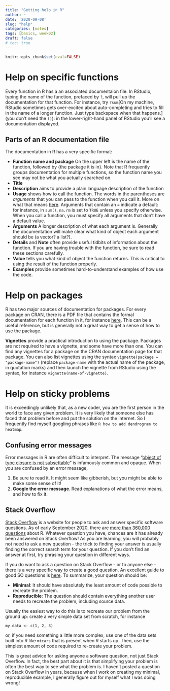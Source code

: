 ```yaml
---
title: "Getting help in R"
author: ~
date: '2020-09-08'
slug: "help"
categories: [notes]
tags: [basics, week02]
draft: false
# toc: true
---
```


```r
knitr::opts_chunk$set(eval=FALSE)
```

# Help on specific functions

Every function in R has a an associated documentaion file. In RStudio, typing the name of the function, prefaced by `?`, will pull up the documentation for that function. For instance, try `?sum`[On my machine, RStudio sometimes gets over-excited about auto-completing and tries to fill in the name of a longer function. Just type backspace when that happens.] (you don't need the `()`):  in the lower-right-hand panel of RStudio you'll see a documentation displayed.

## Parts of an R documentation file

The documentation in R has a very specific format:

* **Function name and package** On the upper left is the name of the function, followed by \{the package it is in\}. Note that R frequently groups documentation for multiple functions, so the function name you see may not be what you actually searched on.
* **Title**
* **Description** aims to provide a plain language description of the function
* **Usage** shows how to call the function. The words in the parentheses are *arguments* that you can pass to the function when you call it. More on what that means [here](./2020-09-08-What_is_a_function.html). Arguments that contain an `=` indicate a default: for instance, in `sum()`, `na.rm` is set to `TRUE` unless you specify otherwise. When you call a function, you must specify all arguments that don't have a default value.
* **Arguments** A longer description of what each argument is. Generally the documentation will make clear what kind of object each argument should be (a vector? a list?). 
* **Details** and **Note** often provide useful tidbits of information about the function. If you are having trouble with the function, be sure to read these sections carefully.
* **Value** tells you what kind of object the function returns. This is critical to using the result of the function properly.
* **Examples** provide sometimes hard-to-understand examples of how use the code. 

# Help on packages

R has two major sources of documentation for packages. For every package on CRAN, there is a PDF file that contains the formal documentation for each function in it, for instance [here](https://cran.r-project.org/package=dplyr). This can be a useful reference, but is generally not a great way to get a sense of how to use the package. 

**Vignettes** provide a practical introduction to using the package. Packages are not required to have a vignette, and some have more than one. You can find any vignettes for a package on the CRAN documentation page for that package. You can also list vignettes using the syntax `vignette(package = "package-name")` (replace `package-name` with the actual name of the package, in quotation marks) and then launch the vignette from RStudio using the syntax, for instance `vignette(name-of-vignette)`. 

# Help on sticky problems

It is exceedingly unlikely that, as a new coder, you are the first person in the world to face any given problem. It is very likely that someone else has faced that problem before and put the solution on the internet. So I frequently find myself googling phrases like `R how to add dendrogram to heatmap`. 

## Confusing error messages

Error messages in R are often difficult to interpret. The message "[object of type closure is not subsettable](https://www.r-bloggers.com/object-of-type-closure-is-not-subsettable/)" is infamously common and opaque. When you are confused by an error message,

1. Be sure to read it. It might seem like gibberish, but you might be able to make some sense of it! 
2. **Google the error message**. Read explanations of what the error means, and how to fix it.

## Stack Overflow

[Stack Overflow](https://www.stackoverflow.com) is a website for people to ask and answer specific software questions. As of early September 2020, there are [more than 360,000 questions](https://stackoverflow.com/questions/tagged/r) about R. Whatever question you have, chances are it has already been answered on Stack Overflow! As you are learning, you will probably not need to ask a new question - the trick to finding your answer is usually finding the correct search term for your question. If you don't find an answer at first, try phrasing your question in different ways.

If you do want to ask a question on Stack Overflow - or to anyone else - there is a very specific way to create a good question. An excellent guide to good SO questions is [here](https://stackoverflow.com/help/minimal-reproducible-example). To summarize, your question should be:

* **Minimal**: It should have absolutely the least amount of code possible to recreate the problem. 
* **Reproducible**: The question should contain everything another user needs to recreate the problem, including source data.

Usually the easiest way to do this is to recreate our problem from the ground up: create a very simple data set from scratch, for instance

`
my.data <- c(1, 2, 3)
`

or, if you need something a little more complex, use one of the data sets built into R like `mtcars` that is present when R starts up. Then, use the simplest amount of code required to re-create your problem. 

This is great advice for asking anyone a software question, not just Stack Overflow. In fact, the best part about it is that simplifying your problem is often the best way to see what the problem is. I haven't posted a question on Stack Overflow in years, because when I work on creating my minimal, reproducible example, I generally figure out for myself what I was doing wrong!


